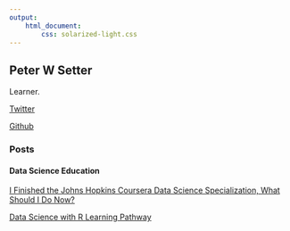 ```yaml
---
output: 
    html_document:
        css: solarized-light.css
---
```


## Peter W Setter

Learner. 

[Twitter](http://www.twitter.com/peterwsetter)

[Github](http://www.github.com/peterwsetter)

### Posts

#### Data Science Education
[I Finished the Johns Hopkins Coursera Data Science Specialization, What Should I Do Now?](https://peterwsetter.github.io/004-after-dss.html)

[Data Science with R Learning Pathway](https://peterwsetter.github.io/005-learning-pathway.html)